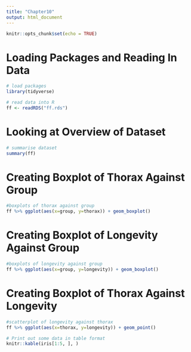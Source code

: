 ```yaml
---
title: "Chapter10"
output: html_document
---
```


```r
knitr::opts_chunk$set(echo = TRUE)
```

# Loading Packages and Reading In Data

```r
# load packages
library(tidyverse)

# read data into R
ff <- readRDS("ff.rds")
```

# Looking at Overview of Dataset

```r
# summarise dataset
summary(ff)
```

# Creating Boxplot of Thorax Against Group

```r
#boxplots of thorax against group
ff %>% ggplot(aes(x=group, y=thorax)) + geom_boxplot()
```

# Creating Boxplot of Longevity Against Group

```r
#boxplots of longevity against group
ff %>% ggplot(aes(x=group, y=longevity)) + geom_boxplot()
```

# Creating Boxplot of Thorax Against Longevity

```r
#scatterplot of longevity against thorax
ff %>% ggplot(aes(x=thorax, y=longevity)) + geom_point()
```


```r
# Print out some data in table format
knitr::kable(iris[1:5, ], )
```